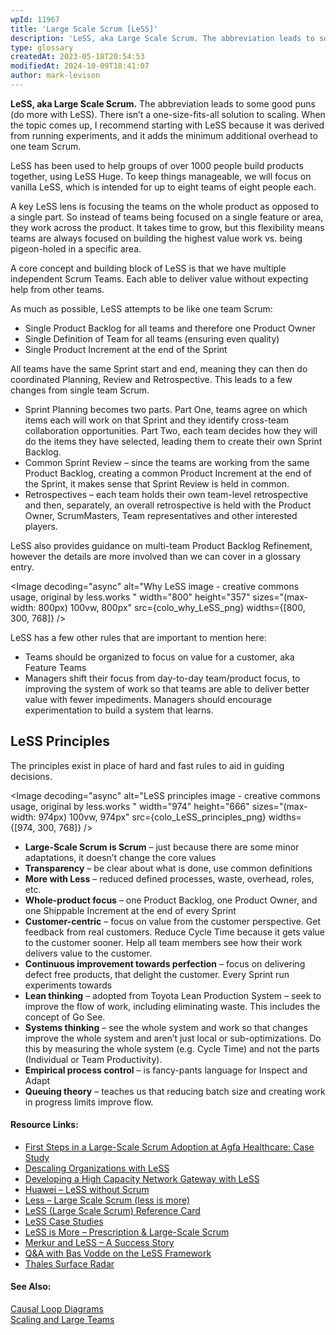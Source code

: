 ```yaml
---
wpId: 11967
title: 'Large Scale Scrum [LeSS]'
description: 'LeSS, aka Large Scale Scrum. The abbreviation leads to some good puns (do more with LeSS). There isn''t a one-size-fits-all solution to scaling. When the topic comes up, I recommend starting with LeSS because it was derived from running experiments, and it adds the minimum additional overhead to one team Scrum. LeSS has been used ...'
type: glossary
createdAt: 2023-05-18T20:54:53
modifiedAt: 2024-10-09T18:41:07
author: mark-levison
---
```





**LeSS, aka Large Scale Scrum.** The abbreviation leads to some good puns (do more with LeSS). There isn’t a one-size-fits-all solution to scaling. When the topic comes up, I recommend starting with LeSS because it was derived from running experiments, and it adds the minimum additional overhead to one team Scrum.

LeSS has been used to help groups of over 1000 people build products together, using LeSS Huge. To keep things manageable, we will focus on vanilla LeSS, which is intended for up to eight teams of eight people each.

A key LeSS lens is focusing the teams on the whole product as opposed to a single part. So instead of teams being focused on a single feature or area, they work across the product. It takes time to grow, but this flexibility means teams are always focused on building the highest value work vs. being pigeon-holed in a specific area.

A core concept and building block of LeSS is that we have multiple independent Scrum Teams. Each able to deliver value without expecting help from other teams.

As much as possible, LeSS attempts to be like one team Scrum:

*   Single Product Backlog for all teams and therefore one Product Owner
*   Single Definition of Team for all teams (ensuring even quality)
*   Single Product Increment at the end of the Sprint

All teams have the same Sprint start and end, meaning they can then do coordinated Planning, Review and Retrospective. This leads to a few changes from single team Scrum.

*   Sprint Planning becomes two parts. Part One, teams agree on which items each will work on that Sprint and they identify cross-team collaboration opportunities. Part Two, each team decides how they will do the items they have selected, leading them to create their own Sprint Backlog.
*   Common Sprint Review – since the teams are working from the same Product Backlog, creating a common Product Increment at the end of the Sprint, it makes sense that Sprint Review is held in common.
*   Retrospectives – each team holds their own team-level retrospective and then, separately, an overall retrospective is held with the Product Owner, ScrumMasters, Team representatives and other interested players.

LeSS also provides guidance on multi-team Product Backlog Refinement, however the details are more involved than we can cover in a glossary entry.

<Image decoding="async" alt="Why LeSS image - creative commons usage, original by less.works " width="800" height="357" sizes="(max-width: 800px) 100vw, 800px" src={colo_why_LeSS_png} widths={[800, 300, 768]} />

LeSS has a few other rules that are important to mention here:

*   Teams should be organized to focus on value for a customer, aka Feature Teams
*   Managers shift their focus from day-to-day team/product focus, to improving the system of work so that teams are able to deliver better value with fewer impediments. Managers should encourage experimentation to build a system that learns.

## LeSS Principles

The principles exist in place of hard and fast rules to aid in guiding decisions.

<Image decoding="async" alt="LeSS principles image - creative commons usage, original by less.works " width="974" height="666" sizes="(max-width: 974px) 100vw, 974px" src={colo_LeSS_principles_png} widths={[974, 300, 768]} />

*   **Large-Scale Scrum is Scrum** – just because there are some minor adaptations, it doesn’t change the core values
*   **Transparency** – be clear about what is done, use common definitions
*   **More with Less** – reduced defined processes, waste, overhead, roles, etc.
*   **Whole-product focus** – one Product Backlog, one Product Owner, and one Shippable Increment at the end of every Sprint
*   **Customer-centric** – focus on value from the customer perspective. Get feedback from real customers. Reduce Cycle Time because it gets value to the customer sooner. Help all team members see how their work delivers value to the customer.
*   **Continuous improvement towards perfection** – focus on delivering defect free products, that delight the customer. Every Sprint run experiments towards
*   **Lean thinking** – adopted from Toyota Lean Production System – seek to improve the flow of work, including eliminating waste. This includes the concept of Go See.
*   **Systems thinking** – see the whole system and work so that changes improve the whole system and aren’t just local or sub-optimizations. Do this by measuring the whole system (e.g. Cycle Time) and not the parts (Individual or Team Productivity).
*   **Empirical process control** – is fancy-pants language for Inspect and Adapt
*   **Queuing theory** – teaches us that reducing batch size and creating work in progress limits improve flow.

#### Resource Links:

*   [First Steps in a Large-Scale Scrum Adoption at Agfa Healthcare: Case Study](https://less.works/case-studies/agfa-healthcare.html)
*   [Descaling Organizations with LeSS](https://less.works/blog/2015/05/08/less-scaling-descaling-organizations-with-less.html)
*   [Developing a High Capacity Network Gateway with LeSS](https://www.infoq.com/articles/network-gateway-less)
*   [Huawei – LeSS without Scrum](https://less.works/case-studies/huawei)
*   [Less – Large Scale Scrum (less is more)](https://less.works/)
*   [LeSS (Large Scale Scrum) Reference Card](https://less.works/resources/LeSS-rules-cards.pdf)
*   [LeSS Case Studies](https://less.works/case-studies/index.html)
*   [LeSS is More – Prescription & Large-Scale Scrum](https://www.agilecentre.com/less-is-more/)
*   [Merkur and LeSS – A Success Story](https://less.works/case-studies/merkur.html)
*   [Q&A with Bas Vodde on the LeSS Framework](https://www.infoq.com/articles/less-framework)
*   [Thales Surface Radar](https://less.works/case-studies/thales-surface-radar.html)

#### See Also:

[Causal Loop Diagrams](/glossary/causal-loop-diagram)  
[Scaling and Large Teams](/glossary/scaling)